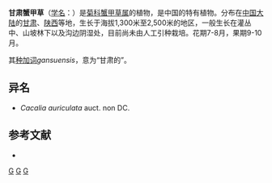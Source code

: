 {{Speciesbox
| genus = Parasenecio
| species = gansuensis
| authority = Y. L. Chen, 1996
}}

'''甘肃蟹甲草'''（[[学名|学名]]：{{lang|la|''Parasenecio gansuensis''}}）是[[菊科|菊科]][[蟹甲草属|蟹甲草属]]的植物，是中国的特有植物。分布在[[中国大陆|中国大陆]]的[[甘肃|甘肃]]、[[陕西|陕西]]等地，生长于海拔1,300米至2,500米的地区，一般生长在灌丛中、山坡林下以及沟边阴湿处，目前尚未由人工引种栽培。花期7-8月，果期9-10月。

其[[种加词|种加词]]''gansuensis''，意为“甘肃的”。

== 异名 ==
* ''Cacalia auriculata'' auct. non DC.

== 参考文献 ==
<div class="references-small">
* {{cite web| url =http://www.bioinfo.cn/db05/KmzwSpecies.php?action=view&id=5133| title =甘肃蟹甲草| work =《中国高等植物数据库全库》| publisher =中国科学院微生物研究所| author =昆明植物研究所| accessdate =2009-02-25| deadurl =yes| archiveurl =https://web.archive.org/web/20160305051635/http://www.bioinfo.cn/db05/KmzwSpecies.php?action=view&id=5133| archivedate =2016-03-05}}
</div>
{{Taxonbar|from=Q15231668}}

[[Category:蟹甲草属|G]]
[[Category:中国特有植物|G]]
[[Category:1996年描述的植物|G]]


{{植物小作品}}